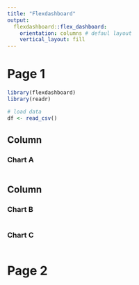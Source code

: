 ```yaml
---
title: "Flexdashboard"
output: 
  flexdashboard::flex_dashboard:
    orientation: columns # defaul layout
    vertical_layout: fill
---
```


# Page 1

```r
library(flexdashboard)
library(readr)

# load data
df <- read_csv()

```

Column {data-width=650}
-----------------------------------------------------------------------

### Chart A

```r

```

Column {data-width=350}
-----------------------------------------------------------------------

### Chart B

```r

```

### Chart C

```r

```


# Page 2